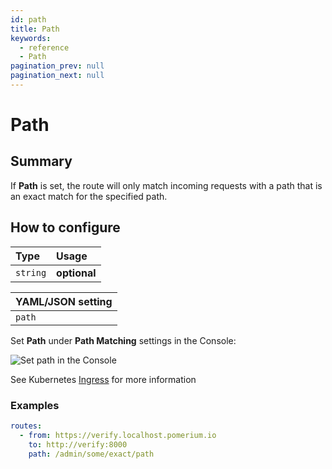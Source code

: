 ```yaml
---
id: path
title: Path
keywords:
  - reference
  - Path
pagination_prev: null
pagination_next: null
---
```



# Path

## Summary

If **Path** is set, the route will only match incoming requests with a path that is an exact match for the specified path.

## How to configure

| **Type** | **Usage**    |
| :------- | :----------- |
| `string` | **optional** |

<Tabs>
<TabItem value="Core" label="Core">

| **YAML**/**JSON** setting |
| :------------------------ |
| `path`                    |

</TabItem>
<TabItem value="Enterprise" label="Enterprise">

Set **Path** under **Path Matching** settings in the Console:

![Set path in the Console](../img/routes/path-matching/exact-path.png)

</TabItem>
<TabItem value="Kubernetes" label="Kubernetes">

See Kubernetes [Ingress](/docs/deploying/k8s/ingress#regular-expressions-path-matching) for more information

</TabItem>
</Tabs>

### Examples

```yaml
routes:
  - from: https://verify.localhost.pomerium.io
    to: http://verify:8000
    path: /admin/some/exact/path
```
